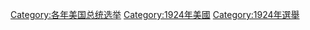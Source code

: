 {{catmore}}

[[Category:各年美国总统选举|Category:各年美国总统选举]]
[[Category:1924年美國|Category:1924年美國]]
[[Category:1924年選舉|Category:1924年選舉]]